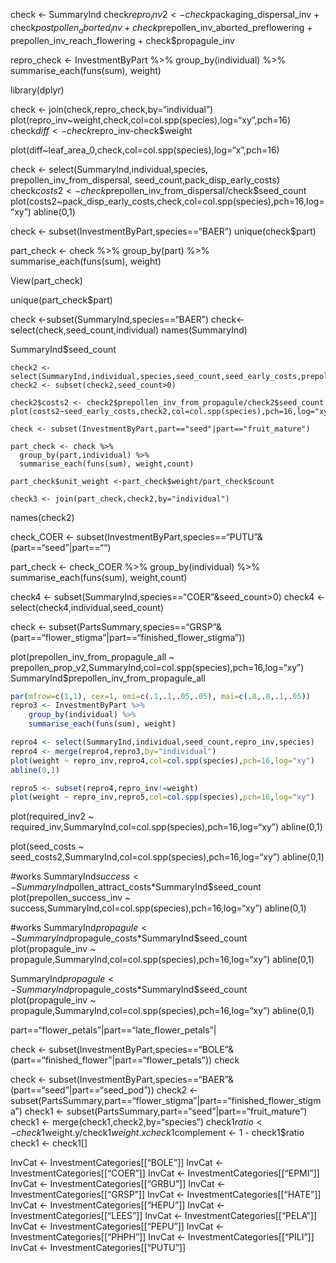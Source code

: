 check <- SummaryInd
check$repro_inv2 <- check$packaging_dispersal_inv + check$postpollen_aborted_inv + check$prepollen_inv_aborted_preflowering + prepollen_inv_reach_flowering + check$propagule_inv

repro_check <- InvestmentByPart %>%
  group_by(individual) %>%
  summarise_each(funs(sum), weight)

library(dplyr)

check <- join(check,repro_check,by="individual")
plot(repro_inv~weight,check,col=col.spp(species),log="xy",pch=16)
check$diff <-check$repro_inv-check$weight


plot(diff~leaf_area_0,check,col=col.spp(species),log="x",pch=16)



check <- select(SummaryInd,individual,species, prepollen_inv_from_dispersal, seed_count,pack_disp_early_costs)
check$costs2 <- check$prepollen_inv_from_dispersal/check$seed_count
plot(costs2~pack_disp_early_costs,check,col=col.spp(species),pch=16,log="xy")
abline(0,1)

check <- subset(InvestmentByPart,species=="BAER")
unique(check$part)

part_check <- check %>%
  group_by(part) %>%
  summarise_each(funs(sum), weight)

View(part_check)

unique(part_check$part)
  
check <-subset(SummaryInd,species=="BAER")
check<-select(check,seed_count,individual)
names(SummaryInd)


SummaryInd$seed_count
```
check2 <- select(SummaryInd,individual,species,seed_count,seed_early_costs,prepollen_inv_from_propagule)
check2 <- subset(check2,seed_count>0)

check2$costs2 <- check2$prepollen_inv_from_propagule/check2$seed_count
plot(costs2~seed_early_costs,check2,col=col.spp(species),pch=16,log="xy")

check <- subset(InvestmentByPart,part=="seed"|part=="fruit_mature")

part_check <- check %>%
  group_by(part,individual) %>%
  summarise_each(funs(sum), weight,count)

part_check$unit_weight <-part_check$weight/part_check$count

check3 <- join(part_check,check2,by="individual")

```
names(check2)

check_COER <- subset(InvestmentByPart,species=="PUTU"&(part=="seed"|part=="")

part_check <- check_COER %>%
  group_by(individual) %>%
  summarise_each(funs(sum), weight,count)

check4 <- subset(SummaryInd,species=="COER"&seed_count>0)
check4 <- select(check4,individual,seed_count)

check <- subset(PartsSummary,species=="GRSP"&(part=="flower_stigma"|part=="finished_flower_stigma"))


plot(prepollen_inv_from_propagule_all ~ prepollen_prop_v2,SummaryInd,col=col.spp(species),pch=16,log="xy")
SummaryInd$prepollen_inv_from_propagule_all



```r
par(mfrow=c(1,1), cex=1, omi=c(.1,.1,.05,.05), mai=c(.8,.8,.1,.05)) 
repro3 <- InvestmentByPart %>%
    group_by(individual) %>%
    summarise_each(funs(sum), weight)

repro4 <- select(SummaryInd,individual,seed_count,repro_inv,species)
repro4 <- merge(repro4,repro3,by="individual")
plot(weight ~ repro_inv,repro4,col=col.spp(species),pch=16,log="xy")
abline(0,1)

repro5 <- subset(repro4,repro_inv!=weight)
plot(weight ~ repro_inv,repro5,col=col.spp(species),pch=16,log="xy")
```

plot(required_inv2 ~ required_inv,SummaryInd,col=col.spp(species),pch=16,log="xy")
abline(0,1)


plot(seed_costs ~ seed_costs2,SummaryInd,col=col.spp(species),pch=16,log="xy")
abline(0,1)

#works
SummaryInd$success <- SummaryInd$pollen_attract_costs*SummaryInd$seed_count
plot(prepollen_success_inv ~ success,SummaryInd,col=col.spp(species),pch=16,log="xy")
abline(0,1)

#works
SummaryInd$propagule <- SummaryInd$propagule_costs*SummaryInd$seed_count
plot(propagule_inv ~ propagule,SummaryInd,col=col.spp(species),pch=16,log="xy")
abline(0,1)

SummaryInd$propagule <- SummaryInd$propagule_costs*SummaryInd$seed_count
plot(propagule_inv ~ propagule,SummaryInd,col=col.spp(species),pch=16,log="xy")
abline(0,1)



part=="flower_petals"|part=="late_flower_petals"|

check <- subset(InvestmentByPart,species=="BOLE"&(part=="finished_flower"|part=="flower_petals"))
check

check <- subset(InvestmentByPart,species=="BAER"&(part=="seed"|part=="seed_pod"))
check2 <- subset(PartsSummary,part=="flower_stigma"|part=="finished_flower_stigma")
check1 <- subset(PartsSummary,part=="seed"|part=="fruit_mature")
check1 <- merge(check1,check2,by="species")
check1$ratio <- check1$weight.y/check1$weight.x
check1$complement <- 1 - check1$ratio
check1 <- check1[]


InvCat <- InvestmentCategories[["BOLE"]]
InvCat <- InvestmentCategories[["COER"]]
InvCat <- InvestmentCategories[["EPMI"]]
InvCat <- InvestmentCategories[["GRBU"]]
InvCat <- InvestmentCategories[["GRSP"]]
InvCat <- InvestmentCategories[["HATE"]]
InvCat <- InvestmentCategories[["HEPU"]]
InvCat <- InvestmentCategories[["LEES"]]
InvCat <- InvestmentCategories[["PELA"]]
InvCat <- InvestmentCategories[["PEPU"]]
InvCat <- InvestmentCategories[["PHPH"]]
InvCat <- InvestmentCategories[["PILI"]]
InvCat <- InvestmentCategories[["PUTU"]]
